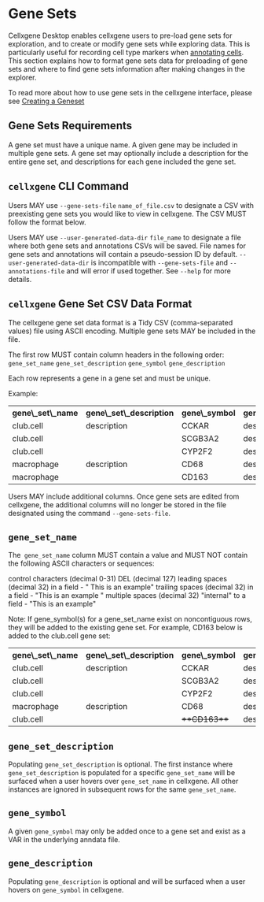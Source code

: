 # Gene Sets

Cellxgene Desktop enables cellxgene users to pre-load gene sets for exploration, and to create or modify gene sets while exploring data. This is particularly useful for recording cell type markers when [annotating cells](/docs/05__Annotate%20and%20Analyze%20Your%20Data/5_0__Get%20Started.mdx). This section explains how to format gene sets data for preloading of gene sets and where to find gene sets information after making changes in the explorer.

To read more about how to use gene sets in the cellxgene interface, please see [Creating a Geneset](https://docs.google.com/presentation/d/1ihFrKRSxnfFNexctOZ0EkUow9SWgEr-9TOVKvVLE8ms/edit#slide=id.gf4b1a39681_0_0) 

## Gene Sets Requirements

A gene set must have a unique name. A given gene may be included in multiple gene sets. A gene set may optionally include a description for the entire gene set, and descriptions for each gene included the gene set.

## `cellxgene` CLI Command

Users MAY use `--gene-sets-file` `name_of_file.csv` to designate a CSV with preexisting gene sets you would like to view in cellxgene. The CSV MUST follow the format below.

Users MAY use `--user-generated-data-dir` `file_name` to designate a file where both gene sets and annotations CSVs will be saved. File names for gene sets and annotations will contain a pseudo-session ID by default. `--user-generated-data-dir` is incompatible with `--gene-sets-file` and `--annotations-file` and will error if used together. See `--help` for more details.

## `cellxgene` Gene Set CSV Data Format

The cellxgene gene set data format is a Tidy CSV (comma-separated values) file using ASCII encoding. Multiple gene sets MAY be included in the file.

The first row MUST contain column headers in the following order:
`gene_set_name`
`gene_set_description`
`gene_symbol`
`gene_description`

Each row represents a gene in a gene set and must be unique.

Example:

<table>
  <tr>
    <th>gene\_set\_name</th>
    <th>gene\_set\_description</th>
    <th>gene\_symbol</th>
    <th>gene\_description</th>
  </tr>
  <tr>
    <td>club.cell</td>
    <td>description</td>
    <td>CCKAR</td>
    <td>description</td>
  </tr>
  <tr>
    <td>club.cell</td>
    <td></td>
    <td>SCGB3A2</td>
    <td>description</td>
  </tr>
  <tr>
    <td>club.cell</td>
    <td></td>
    <td>CYP2F2</td>
    <td>description</td>
  </tr>
  <tr>
    <td>macrophage</td>
    <td>description</td>
    <td>CD68</td>
    <td>description</td>
  </tr>
  <tr>
    <td>macrophage</td>
    <td></td>
    <td>CD163</td>
    <td>description</td>
  </tr>
</table>

Users MAY include additional columns. Once gene sets are edited from cellxgene, the additional columns will no longer be stored in the file designated using the command `--gene-sets-file`.

## `gene_set_name`

The` gene_set_name` column MUST contain a value and MUST NOT contain the following ASCII characters or sequences:

control characters (decimal 0-31)
DEL (decimal 127)
leading spaces (decimal 32) in a field - " This is an example"
trailing spaces (decimal 32) in a field - "This is an example "
multiple spaces (decimal 32) "internal" to a field - "This is an example"

Note: If gene_symbol(s) for a gene_set_name exist on noncontiguous rows, they will be added to the existing gene set. For example, CD163 below is added to the club.cell gene set:

<table>
  <tr>
    <th>gene\_set\_name</th>
    <th>gene\_set\_description</th>
    <th>gene\_symbol</th>
    <th>gene\_description</th>
  </tr>
  <tr>
    <td>club.cell</td>
    <td>description</td>
    <td>CCKAR</td>
    <td>description</td>
  </tr>
  <tr>
    <td>club.cell</td>
    <td></td>
    <td>SCGB3A2</td>
    <td>description</td>
  </tr>
  <tr>
    <td>club.cell</td>
    <td></td>
    <td>CYP2F2</td>
    <td>description</td>
  </tr>
  <tr>
    <td>macrophage</td>
    <td>description</td>
    <td>CD68</td>
    <td>description</td>
  </tr>
  <tr>
    <td>club.cell</td>
    <td></td>
    <td>
      <s>**CD163**</s>
    </td>
    <td>description</td>
  </tr>
</table>

## `gene_set_description`

Populating `gene_set_description` is optional. The first instance where `gene_set_description` is populated for a specific `gene_set_name` will be surfaced when a user hovers over `gene_set_name` in cellxgene. All other instances are ignored in subsequent rows for the same `gene_set_name`.

## `gene_symbol`

A given `gene_symbol` may only be added once to a gene set and exist as a VAR in the underlying anndata file.

## `gene_description`

Populating `gene_description` is optional and will be surfaced when a user hovers on `gene_symbol` in cellxgene.
